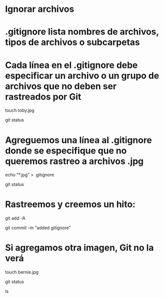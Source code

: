 # Ignorar archivos


# .gitignore lista nombres de archivos, tipos de archivos o subcarpetas 
# Cada línea en el .gitignore debe especificar un archivo o un grupo de archivos que no deben ser rastreados por Git

touch toby.jpg

git status

# Agreguemos una línea al .gitignore donde se especifique que no queremos rastreo a archivos .jpg

echo "*.jpg" > .gitignore

git status

# Rastreemos y creemos un hito:

git add -A

git commit -m "added gitignore"

# Si agregamos otra imagen, Git no la verá

touch bernie.jpg

git status

ls

